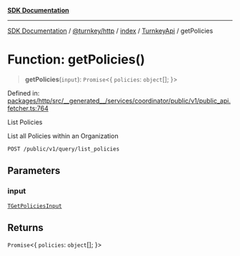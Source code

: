 [**SDK Documentation**](../../../../../../README.mdx)

***

[SDK Documentation](../../../../../../packages.mdx) / [@turnkey/http](../../../../README.mdx) / [index](../../../README.mdx) / [TurnkeyApi](../README.mdx) / getPolicies

# Function: getPolicies()

> **getPolicies**(`input`): `Promise`\<\{ `policies`: `object`[]; \}\>

Defined in: [packages/http/src/\_\_generated\_\_/services/coordinator/public/v1/public\_api.fetcher.ts:764](https://github.com/tkhq/sdk/blob/fd49bfe86475c8603b3eb385aa101efa36fa32fc/packages/http/src/__generated__/services/coordinator/public/v1/public_api.fetcher.ts#L764)

List Policies

List all Policies within an Organization

`POST /public/v1/query/list_policies`

## Parameters

### input

[`TGetPoliciesInput`](../type-aliases/TGetPoliciesInput.mdx)

## Returns

`Promise`\<\{ `policies`: `object`[]; \}\>
